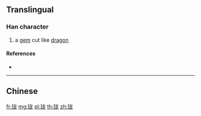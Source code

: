 {{also|瓏}}
==Translingual==

===Han character===
{{Han char|rn=96|rad=玉|as=05|sn=9|four=|canj=MGIKP|ids=⿰𤣩龙}}

# a [[gem]] cut like [[dragon]]

====References====
* {{Han ref|kx=0730.081|hdz=21106.010|uh=73D1|ud=29649}}

----

==Chinese==
{{zh-see|瓏}}

[[fr:珑]]
[[mg:珑]]
[[pl:珑]]
[[th:珑]]
[[zh:珑]]